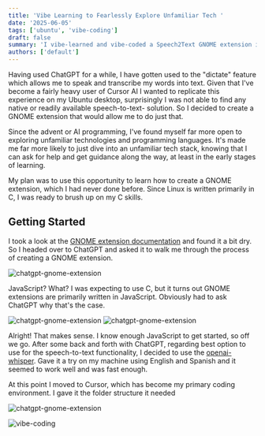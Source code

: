 ```yaml
---
title: 'Vibe Learning to Fearlessly Explore Unfamiliar Tech '
date: '2025-06-05'
tags: ['ubuntu', 'vibe-coding']
draft: false
summary: 'I vibe-learned and vibe-coded a Speech2Text GNOME extension in a weekend. It was an eye-opening experience.'
authors: ['default']
---
```


Having used ChatGPT for a while, I have gotten used to the "dictate" feature which allows me to speak and transcribe my words into text.
Given that I've become a fairly heavy user of Cursor AI I wanted to replicate this experience on my Ubuntu desktop, surprisingly I was
not able to find any native or readily available speech-to-text- solution. So I decided to create a GNOME extension that would allow me to do just that.

Since the advent or AI programming, I've found myself far more open to exploring unfamiliar technologies and programming languages.
It's made me far more likely to just dive into an unfamiliar tech stack, knowing that I can ask for help and get guidance along the way,
at least in the early stages of learning.

My plan was to use this opportunity to learn how to create a GNOME extension, which I had never done before. Since Linux is written primarily in C,
I was ready to brush up on my C skills.

## Getting Started

I took a look at the [GNOME extension documentation](https://gjs.guide/extensions/development/creating.html) and found it a bit dry.
So I headed over to ChatGPT and asked it to walk me through the process of creating a GNOME extension.

![chatgpt-gnome-extension](/static/images/2025-06-chatgpt-gnome-extension.png)

JavaScript? What? I was expecting to use C, but it turns out GNOME extensions are primarily written in JavaScript.
Obviously had to ask ChatGPT why that's the case.

![chatgpt-gnome-extension](/static/images/2025-06-gnome-js-1.png)
![chatgpt-gnome-extension](/static/images/2025-06-gnome-js-2.png)

Alright! That makes sense. I know enough JavaScript to get started, so off we go. After some back and forth with ChatGPT,
regarding best option to use for the speech-to-text functionality, I decided to use the
[openai-whisper](https://github.com/openai/whisper). Gave it a try on my machine using English and Spanish and it seemed to work well and was fast enough.

At this point I moved to Cursor, which has become my primary coding environment. I gave it the folder structure it needed

<div style={{ display: "flex", justifyContent: "center" }}>
  <img src="/static/images/2025-06-recording-modal.png" alt="chatgpt-gnome-extension" />
</div>

![vibe-coding](/static/images/2025-06-vibecoding.png)

